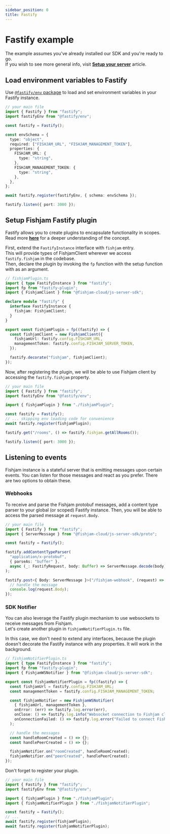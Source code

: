 ```yaml
---
sidebar_position: 0
title: Fastify
---
```



# Fastify example

The example assumes you've already installed our SDK and you're ready to go.  
If you wish to see more general info, visit [**Setup your server**](/production/server) article.

## Load environment variables to Fastify

Use [`@fastify/env` package](https://github.com/fastify/fastify-env) to load and set environment variables in your Fastify instance.

```ts
// your main file
import { Fastify } from "fastify";
import fastifyEnv from "@fastify/env";

const fastify = Fastify();

const envSchema = {
  type: "object",
  required: ["FISHJAM_URL", "FISHJAM_MANAGEMENT_TOKEN"],
  properties: {
    FISHJAM_URL: {
      type: "string",
    },
    FISHJAM_MANAGEMENT_TOKEN: {
      type: "string",
    },
  },
};

await fastify.register(fastifyEnv, { schema: envSchema });

fastify.listen({ port: 3000 });
```

## Setup Fishjam Fastify plugin

Fastify allows you to create plugins to encapsulate functionality in scopes.  
Read more [**here**](https://fastify.dev/docs/latest/Reference/Plugins) for a deeper understanding of the concept.

First, extend the `FastifyInstance` interface with `fishjam` entry.  
This will provide types of FishjamClient wherever we access `fastify.fishjam` in the codebase.  
Then, declare the plugin by invoking the `fp` function with the setup function with as an argument.

```ts
// fishjamPlugin.ts
import { type FastifyInstance } from "fastify";
import fp from "fastify-plugin";
import { FishjamClient } from "@fishjam-cloud/js-server-sdk";

declare module "fastify" {
  interface FastifyInstance {
    fishjam: FishjamClient;
  }
}

export const fishjamPlugin = fp((fastify) => {
  const fishjamClient = new FishjamClient({
    fishjamUrl: fastify.config.FISHJAM_URL,
    managementToken: fastify.config.FISHJAM_SERVER_TOKEN,
  });

  fastify.decorate("fishjam", fishjamClient);
});
```

Now, after registering the plugin, we will be able to use Fishjam client by accessing the `fastify.fishjam` property.

```ts
// your main file
import { Fastify } from "fastify";
import fastifyEnv from "@fastify/env";

import { fishjamPlugin } from "./fishjamPlugin";

const fastify = Fastify();
// ... skipping env loading code for convenience
await fastify.register(fishjamPlugin);

fastify.get("/rooms", () => fastify.fishjam.getAllRooms());

fastify.listen({ port: 3000 });
```

## Listening to events

Fishjam instance is a stateful server that is emitting messages upon certain events.
You can listen for those messages and react as you prefer.
There are two options to obtain these.

### Webhooks

To receive and parse the Fishjam protobuf messages, add a content type parser to your global (or scoped) Fastify instance.
Then, you will be able to access the parsed message at `request.Body`.

```ts
// your main file
import { Fastify } from "fastify";
import { ServerMessage } from "@fishjam-cloud/js-server-sdk/proto";

const fastify = Fastify();

fastify.addContentTypeParser(
  "application/x-protobuf",
  { parseAs: "buffer" },
  async (_: FastifyRequest, body: Buffer) => ServerMessage.decode(body)
);

fastify.post<{ Body: ServerMessage }>("/fishjam-webhook", (request) => {
  // handle the message
  console.log(request.Body);
});
```

### SDK Notifier

You can also leverage the Fastify plugin mechanism to use websockets to receive messages from Fishjam.  
Let's create another plugin in `fishjamNotifierPlugin.ts` file.

In this case, we don't need to extend any interfaces, because the plugin doesn't decorate the Fastify instance with any properties. It will work in the background.

```ts
// fishjamNotifierPlugin.ts
import { type FastifyInstance } from "fastify";
import fp from "fastify-plugin";
import { FishjamWSNotifier } from "@fishjam-cloud/js-server-sdk";

export const fishjamNotifierPlugin = fp((fastify) => {
  const fishjamUrl = fastify.config.FISHJAM_URL;
  const managementToken = fastify.config.FISHJAM_MANAGEMENT_TOKEN;

  const fishjamNotifier = new FishjamWSNotifier(
    { fishjamUrl, managementToken },
    onError: (err) => fastify.log.error(err),
    onClose: () => fastify.log.info("Websocket connection to Fishjam closed"),
    onConnectionFailed: () => fastify.log.error("Failed to connect Fishjam notifier")
  );

  // handle the messages
  const handleRoomCreated = () => {};
  const handlePeerCreated = () => {};

  fishjamNotifier.on("roomCreated", handleRoomCreated);
  fishjamNotifier.on("peerCreated", handlePeerCreated);
});
```

Don't forget to register your plugin.

```ts
// your main file
import { Fastify } from "fastify";
import fastifyEnv from "@fastify/env";

import { fishjamPlugin } from "./fishjamPlugin";
import { fishjamNotifierPlugin } from "./fishjamNotifierPlugin";

const fastify = Fastify();
// ...
await fastify.register(fishjamPlugin);
await fastify.register(fishjamNotifierPlugin);
```
